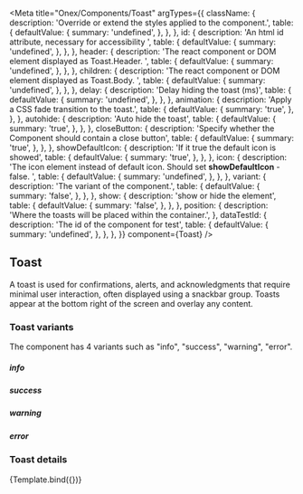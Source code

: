 

<Meta
  title="Onex/Components/Toast"
  argTypes={{
    className: {
      description: 'Override or extend the styles applied to the component.',
      table: {
        defaultValue: {
          summary: 'undefined',
        },
      },
    },
    id: {
      description: 'An html id attribute, necessary for accessibility ',
      table: {
        defaultValue: {
          summary: 'undefined',
        },
      },
    },
    header: {
      description: 'The react component or DOM element displayed as Toast.Header. ',
      table: {
        defaultValue: {
          summary: 'undefined',
        },
      },
    },
    children: {
      description: 'The react component or DOM element displayed as Toast.Body. ',
      table: {
        defaultValue: {
          summary: 'undefined',
        },
      },
    },
    delay: {
      description: 'Delay hiding the toast (ms)',
      table: {
        defaultValue: {
          summary: 'undefined',
        },
      },
    },
    animation: {
      description: 'Apply a CSS fade transition to the toast.',
      table: {
        defaultValue: {
          summary: 'true',
        },
      },
    },
    autohide: {
      description: 'Auto hide the toast',
      table: {
        defaultValue: {
          summary: 'true',
        },
      },
    },
    closeButton: {
      description: 'Specify whether the Component should contain a close button',
      table: {
        defaultValue: {
          summary: 'true',
        },
      },
    },
    showDefaultIcon: {
      description: 'If it true the default icon is showed',
      table: {
        defaultValue: {
          summary: 'true',
        },
      },
    },
    icon: {
      description:
        'The icon element instead of default icon. Should set <b>showDefaultIcon</b> - false. ',
      table: {
        defaultValue: {
          summary: 'undefined',
        },
      },
    },
    variant: {
      description: 'The variant of the component.',
      table: {
        defaultValue: {
          summary: 'false',
        },
      },
    },
    show: {
      description: 'show or hide the element',
      table: {
        defaultValue: {
          summary: 'false',
        },
      },
    },
    position: {
      description: 'Where the toasts will be placed within the container.',
    },
    dataTestId: {
      description: 'The id of the component for test',
      table: {
        defaultValue: {
          summary: 'undefined',
        },
      },
    },
  }}
  component={Toast}
/>


## Toast

A toast is used for confirmations, alerts, and acknowledgments that require minimal user interaction, often displayed using a snackbar group.
Toasts appear at the bottom right of the screen and overlay any content.

### Toast variants

The component has 4 variants such as "info", "success", "warning", "error".

##### <i>info</i>

<Canvas>
  <Story name="Info" story={stories.Info} position="relative" height="12rem" />
</Canvas>

##### <i>success</i>

<Canvas>
  <Story name="Success" story={stories.Success} height="12rem" position="relative" />
</Canvas>

##### <i>warning</i>

<Canvas>
  <Story name="Warning" story={stories.Warning} height="12rem" position="relative" />
</Canvas>

##### <i>error</i>

<Canvas>
  <Story name="Error" story={stories.Error} height="12rem" position="relative" />
</Canvas>

### Toast details

<Canvas>
  <Story
    height="12rem"
    name="Demo"
    position="relative"
    args={{
      id: 'demo-toast',
      variant: 'info',
      className: 'c-demo-toast',
      show: true,
      dataTestId: 'demo-toast-id',
      header: 'Info banner header',
      children: 'Example of an info banner message.',
    }}
  >
    {Template.bind({})}
  </Story>
</Canvas>

<ArgsTable story="Demo" />
